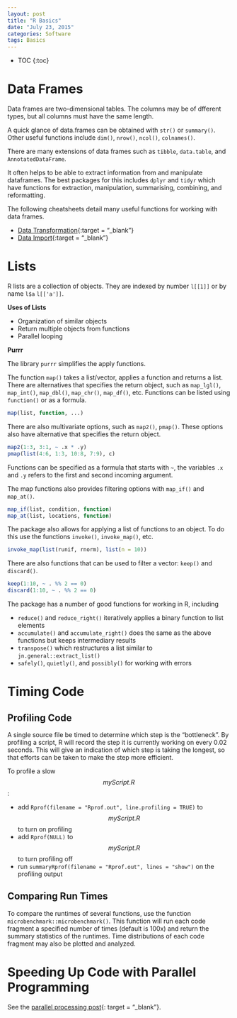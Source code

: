 ```yaml
---
layout: post
title: "R Basics"
date: "July 23, 2015"
categories: Software
tags: Basics
---
```


* TOC
{:toc}


# Data Frames
Data frames are two-dimensional tables. The columns may be of dfferent types, but all columns must have the same length. 

A quick glance of data.frames can be obtained with `str()` or `summary()`. Other useful functions include `dim()`, `nrow()`, `ncol()`, `colnames()`.

There are many extensions of data frames such as `tibble`, `data.table`, and `AnnotatedDataFrame`.

It often helps to be able to extract information from and manipulate dataframes. The best packages for this includes `dplyr` and `tidyr` which have functions for extraction, manipulation, summarising, combining, and reformatting. 

The following cheatsheets detail many useful functions for working with data frames. 

* [Data Transformation][dplyr]{:target = "_blank"}
* [Data Import][tidyr]{:target = "_blank"}

# Lists
R lists are a collection of objects. They are indexed by number `l[[1]]` or by name `l$a` `l[['a']]`. 

**Uses of Lists**

* Organization of similar objects
* Return multiple objects from functions
* Parallel looping 

**Purrr**

The library `purrr` simplifies the apply functions. 

The function `map()` takes a list/vector, applies a function and returns a list. There are alternatives that specifies the return object, such as `map_lgl()`, `map_int()`, `map_dbl()`, `map_chr()`, `map_df()`, etc. Functions can be listed using `function()` or as a formula. 

```r
map(list, function, ...)
```
There are also multivariate options, such as `map2()`, `pmap()`. These options also have alternative that specifies the return object.

```r
map2(1:3, 3:1, ~ .x * .y)
pmap(list(4:6, 1:3, 10:8, 7:9), c)
```
Functions can be specified as a formula that starts with `~`, the variables `.x` and `.y` refers to the first and second incoming argument. 

The map functions also provides filtering options with `map_if()` and `map_at()`.

```r
map_if(list, condition, function)
map_at(list, locations, function)
```
The package also allows for applying a list of functions to an object. To do this use the functions `invoke()`, `invoke_map()`, etc.

```r
invoke_map(list(runif, rnorm), list(n = 10))
```
There are also functions that can be used to filter a vector: `keep()` and `discard()`.

```r
keep(1:10, ~ . %% 2 == 0)
discard(1:10, ~ . %% 2 == 0)
```

The package has a number of good functions for working in R, including

* `reduce()` and `reduce_right()` iteratively applies a binary function to list elements
* `accumulate()` and `accumulate_right()` does the same as the above functions but keeps intermediary results
* `transpose()` which restructures a list similar to `jn.general::extract_list()` 
* `safely()`, `quietly()`, and `possibly()` for working with errors

# Timing Code

## Profiling Code
A single source file be timed to determine which step is the "bottleneck". By profiling a script, R will record the step it is currently working on every 0.02 seconds. This will give an indication of which step is taking the longest, so that efforts can be taken to make the step more efficient.

To profile a slow $$myScript.R$$:

* add `Rprof(filename = "Rprof.out", line.profiling = TRUE)` to $$myScript.R$$ to turn on profiling
* add `Rprof(NULL)` to $$myScript.R$$ to turn profiling off
* run `summaryRprof(filename = "Rprof.out", lines = "show")` on the profiling output

## Comparing Run Times
To compare the runtimes of several functions, use the function `microbenchmark::microbenchmark()`. This function will run each code fragment a specified number of times (default is 100x) and return the summary statistics of the runtimes. Time distributions of each code fragment may also be plotted and analyzed.

# Speeding Up Code with Parallel Programming
See the [parallel processing post][parallel_processing_post]{: target = "_blank"}.



[dplyr]: https://github.com/rstudio/cheatsheets/raw/master/source/pdfs/data-transformation-cheatsheet.pdf
[tidyr]: https://github.com/rstudio/cheatsheets/raw/master/source/pdfs/data-import-cheatsheet.pdf
[parallel_processing_post]: http://jennguyen1.github.io/nhuyhoa//2017/03/Parallel-Processing.html#in-r



